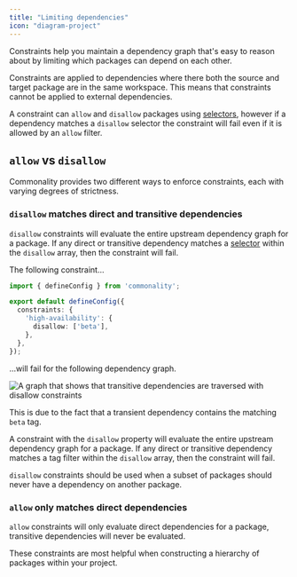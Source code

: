 ```yaml
---
title: "Limiting dependencies"
icon: "diagram-project"
---
```


Constraints help you maintain a dependency graph that's easy to reason about by limiting which packages can depend on each other.

Constraints are applied to dependencies where there both the source and target package are in the same workspace.
This means that constraints cannot be applied to external dependencies.

A constraint can `allow` and `disallow` packages using [selectors](/docs/selectors), however if a dependency matches a `disallow` selector the constraint will fail even if it is allowed by an `allow` filter.

## `allow` vs `disallow`

Commonality provides two different ways to enforce constraints, each with varying degrees of strictness.

### `disallow` matches direct and transitive dependencies
`disallow` constraints will evaluate the entire upstream dependency graph for a package.
If any direct or transitive dependency matches a [selector](/docs/selectors) within the `disallow` array, then the constraint will fail.

The following constraint...
```ts commonality.config.ts
import { defineConfig } from 'commonality';

export default defineConfig({
  constraints: {
    'high-availability': {
      disallow: ['beta'],
    },
  },
});
```

...will fail for the following dependency graph.

![A graph that shows that transitive dependencies are traversed with disallow constraints](/disallow-constraint.png)

This is due to the fact that a transient dependency contains the matching `beta` tag.

A constraint with the `disallow` property will evaluate the entire upstream dependency graph for a package.
If any direct or transitive dependency matches a tag filter within the `disallow` array, then the constraint will fail.

`disallow` constraints should be used when a subset of packages should never have a dependency on another package.

### `allow` only matches direct dependencies

`allow` constraints will only evaluate direct dependencies for a package, transitive dependencies will never be evaluated.

These constraints are most helpful when constructing a hierarchy of packages within your project.


